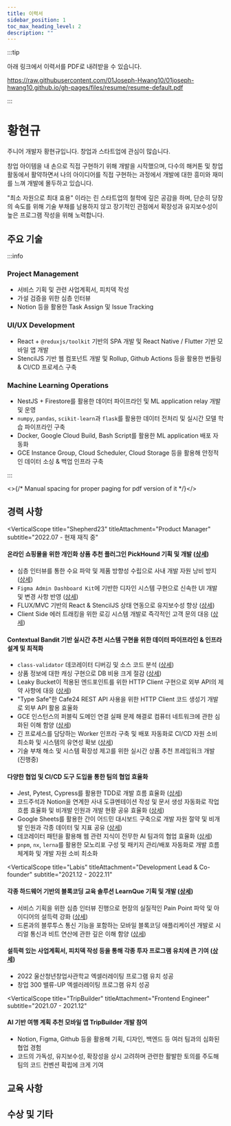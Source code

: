 ```yaml
---
title: 이력서
sidebar_position: 1
toc_max_heading_level: 2
description: ""
---
```





:::tip

아래 링크에서 이력서를 PDF로 내려받을 수 있습니다.

https://raw.githubusercontent.com/01Joseph-Hwang10/01joseph-hwang10.github.io/gh-pages/files/resume/resume-default.pdf

:::

# 황현규

<Overview />

<section className="introduction" markdown="1">

주니어 개발자 황현규입니다. 창업과 스타트업에 관심이 많습니다.

창업 아이템을 내 손으로 직접 구현하기 위해 개발을 시작했으며,
다수의 해커톤 및 창업 활동에서 활약하면서 나의 아이디어를
직접 구현하는 과정에서 개발에 대한 흥미와 재미를 느껴 개발에 몰두하고 있습니다.

"최소 자원으로 최대 효용" 이라는 린 스타트업의 철학에 깊은
공감을 하며, 단순히 당장의 속도를 위해 기술 부채를 남용하지 않고
장기적인 관점에서 확장성과 유지보수성이 높은 프로그램 작성을 위해 노력합니다.

</section>

## 주요 기술

:::info

### Project Management

- 서비스 기획 및 관련 사업계획서, 피치덱 작성
- 가설 검증을 위한 심층 인터뷰
- Notion 등을 활용한 Task Assign 및 Issue Tracking

### UI/UX Development

- React + `@reduxjs/toolkit` 기반의 SPA 개발 및 React Native / Flutter 기반 모바일 앱 개발
- StencilJS 기반 웹 컴포넌트 개발 및 Rollup, Github Actions 등을 활용한 번들링 & CI/CD 프로세스 구축

### Machine Learning Operations

- NestJS + Firestore를 활용한 데이터 파이프라인 및 ML application relay 개발 및 운영
- `numpy`, `pandas`, `scikit-learn`과 `flask`를 활용한 데이터 전처리 및 실시간 모델 학습 파이프라인 구축
- Docker, Google Cloud Build, Bash Script를 활용한 ML application 배포 자동화
- GCE Instance Group, Cloud Scheduler, Cloud Storage 등을 활용해 안정적인 데이터 소싱 & 백업 인프라 구축

:::

<>{/* Manual spacing for proper paging for pdf version of it */}</>

<div id="hr-on-career" />

## 경력 사항

<VerticalScope 
  title="Shepherd23" 
  titleAttachment="Product Manager" 
  subtitle="2022.07 - 현재 재직 중"
>

#### 온라인 쇼핑몰을 위한 개인화 상품 추천 플러그인 PickHound 기획 및 개발 ([상세](https://01joseph-hwang10.github.io/docs/career-description/pickhound))

- 심층 인터뷰를 통한 수요 파악 및 제품 방향성 수립으로 사내 개발 자원 낭비 방지 ([상세](https://01joseph-hwang10.github.io/docs/career-description/pickhound#%EC%8B%AC%EC%B8%B5-%EC%9D%B8%ED%84%B0%EB%B7%B0%EB%A5%BC-%ED%86%B5%ED%95%9C-%EC%88%98%EC%9A%94-%ED%8C%8C%EC%95%85-%EB%B0%8F-%EC%A0%9C%ED%92%88-%EB%B0%A9%ED%96%A5%EC%84%B1-%EC%88%98%EB%A6%BD))
- `Figma Admin Dashboard Kit`에 기반한 디자인 시스템 구현으로 신속한 UI 개발 및 변경 사항 반영 ([상세](https://01joseph-hwang10.github.io/docs/career-description/pickhound#figma-admin-dashboard-kit%EC%97%90-%EA%B8%B0%EB%B0%98%ED%95%9C-%EB%94%94%EC%9E%90%EC%9D%B8-%EC%8B%9C%EC%8A%A4%ED%85%9C-%EA%B5%AC%ED%98%84))
- FLUX/MVC 기반의 React & StencilJS 상태 연동으로 유지보수성 향상 ([상세](https://01joseph-hwang10.github.io/docs/career-description/pickhound#redux%EB%A5%BC-%EC%9D%B4%EC%9A%A9%ED%95%9C-fluxmvc-%EA%B8%B0%EB%B0%98%EC%9D%98-react--stenciljs-%EC%83%81%ED%83%9C-%EC%97%B0%EB%8F%99))
- Client Side 에러 트래킹을 위한 로깅 시스템 개발로 즉각적인 고객 문의 대응 ([상세](https://01joseph-hwang10.github.io/docs/career-description/pickhound#client-side-%EC%97%90%EB%9F%AC-%ED%8A%B8%EB%9E%98%ED%82%B9%EC%9D%84-%EC%9C%84%ED%95%9C-%EB%A1%9C%EA%B9%85-%EC%8B%9C%EC%8A%A4%ED%85%9C-%EA%B0%9C%EB%B0%9C))

#### Contextual Bandit 기반 실시간 추천 시스템 구현을 위한 데이터 파이프라인 & 인프라 설계 및 최적화

- `class-validator` 데코레이터 디버깅 및 소스 코드 분석 ([상세](https://01joseph-hwang10.github.io/docs/career-description/pickhound#class-validator-%EB%8D%B0%EC%BD%94%EB%A0%88%EC%9D%B4%ED%84%B0-%EB%94%94%EB%B2%84%EA%B9%85-%EB%B0%8F-%EC%86%8C%EC%8A%A4-%EC%BD%94%EB%93%9C-%EB%B6%84%EC%84%9D))
- 상품 정보에 대한 캐싱 구현으로 DB 비용 크게 절감 ([상세](https://01joseph-hwang10.github.io/docs/career-description/pickhound#%EC%83%81%ED%92%88-%EC%A0%95%EB%B3%B4%EC%97%90-%EB%8C%80%ED%95%9C-caching-%EA%B5%AC%ED%98%84))
- Leaky Bucket이 적용된 엔드포인트를 위한 HTTP Client 구현으로 외부 API의 제약 사항에 대응 ([상세](https://01joseph-hwang10.github.io/docs/career-description/pickhound#leaky-bucket%EC%9D%B4-%EC%A0%81%EC%9A%A9%EB%90%9C-%EC%97%94%EB%93%9C%ED%8F%AC%EC%9D%B8%ED%8A%B8%EB%A5%BC-%EC%9C%84%ED%95%9C-http-client-%EA%B5%AC%ED%98%84))
- "Type Safe"한 Cafe24 REST API 사용을 위한 HTTP Client 코드 생성기 개발로 외부 API 활용 효율화
- GCE 인스턴스의 퍼블릭 도메인 연결 실패 문제 해결로 컴퓨터 네트워크에 관한 심화된 이해 함양 ([상세](https://01joseph-hwang10.github.io/docs/career-description/pickhound#gce-%EC%9D%B8%EC%8A%A4%ED%84%B4%EC%8A%A4%EC%9D%98-%ED%8D%BC%EB%B8%94%EB%A6%AD-%EB%8F%84%EB%A9%94%EC%9D%B8-%EC%97%B0%EA%B2%B0-%EC%8B%A4%ED%8C%A8-%EB%AC%B8%EC%A0%9C-%ED%95%B4%EA%B2%B0))
- 긴 프로세스를 담당하는 Worker 인프라 구축 및 배포 자동화로 CI/CD 자원 소비 최소화 및 시스템의 유연성 확보 ([상세](https://01joseph-hwang10.github.io/docs/career-description/pickhound#%EA%B8%B4-%ED%94%84%EB%A1%9C%EC%84%B8%EC%8A%A4%EB%A5%BC-%EB%8B%B4%EB%8B%B9%ED%95%98%EB%8A%94-worker-%EC%9D%B8%ED%94%84%EB%9D%BC-%EA%B5%AC%EC%B6%95-%EB%B0%8F-%EB%B0%B0%ED%8F%AC-%EC%9E%90%EB%8F%99%ED%99%94))
- 기술 부채 해소 및 시스템 확장성 제고를 위한 실시간 상품 추천 프레임워크 개발 (진행중)

#### 다양한 협업 및 CI/CD 도구 도입을 통한 팀의 협업 효율화

- Jest, Pytest, Cypress를 활용한 TDD로 개발 흐름 효율화 ([상세](https://01joseph-hwang10.github.io/docs/career-description/pickhound#jest-pytest-cypress%EB%A5%BC-%ED%99%9C%EC%9A%A9%ED%95%9C-tdd%EB%A1%9C-%EA%B0%9C%EB%B0%9C-%ED%9D%90%EB%A6%84-%ED%9A%A8%EC%9C%A8%ED%99%94))
- 코드주석과 Notion을 연계한 사내 도큐멘테이션 작성 및 문서 생성 자동화로 작업 흐름 효율화 및 비개발 인원과 개발 현황 공유 효율화 ([상세](https://01joseph-hwang10.github.io/docs/career-description/pickhound#%EC%BD%94%EB%93%9C%EC%A3%BC%EC%84%9D%EA%B3%BC-notion%EC%9D%84-%EC%97%B0%EA%B3%84%ED%95%9C-%EC%82%AC%EB%82%B4-%EB%8F%84%ED%81%90%EB%A9%98%ED%85%8C%EC%9D%B4%EC%85%98-%EC%9E%91%EC%84%B1-%ED%9A%A8%EC%9C%A8%ED%99%94-%EB%B0%8F-%EC%83%9D%EC%84%B1-%EC%9E%90%EB%8F%99%ED%99%94))
- Google Sheets를 활용한 간이 어드민 대시보드 구축으로 개발 자원 절약 및 비개발 인원과 각종 데이터 및 지표 공유 ([상세](https://01joseph-hwang10.github.io/docs/career-description/pickhound#google-sheets%EB%A5%BC-%ED%99%9C%EC%9A%A9%ED%95%9C-%EA%B0%84%EC%9D%B4-%EC%96%B4%EB%93%9C%EB%AF%BC-%EB%8C%80%EC%8B%9C%EB%B3%B4%EB%93%9C-%EA%B5%AC%EC%B6%95))
- 데코레이터 패턴을 활용해 웹 관련 지식이 전무한 AI 팀과의 협업 효율화 ([상세](https://01joseph-hwang10.github.io/docs/career-description/pickhound#%EB%8D%B0%EC%BD%94%EB%A0%88%EC%9D%B4%ED%84%B0-%ED%8C%A8%ED%84%B4%EC%9D%84-%ED%99%9C%EC%9A%A9%ED%95%9C-ai-%ED%8C%80%EA%B3%BC%EC%9D%98-%ED%98%91%EC%97%85-%ED%9A%A8%EC%9C%A8%ED%99%94))
- `pnpm`, `nx`, `lerna`를 활용한 모노리포 구성 및 패키지 관리/배포 자동화로 개발 흐름 체계화 및 개발 자원 소비 최소화

</VerticalScope>

<VerticalScope 
  title="Labis" 
  titleAttachment="Development Lead & Co-founder" 
  subtitle="2021.12 - 2022.11"
>

#### 각종 하드웨어 기반의 블록코딩 교육 솔루션 LearnQue 기획 및 개발 ([상세](https://01joseph-hwang10.github.io/docs/career-description/learnque))

- 서비스 기획을 위한 심층 인터뷰 진행으로 현장의 실질적인 Pain Point 파악 및 아이디어의 설득력 강화 ([상세](https://01joseph-hwang10.github.io/docs/career-description/learnque#%EC%84%9C%EB%B9%84%EC%8A%A4-%EA%B8%B0%ED%9A%8D%EC%9D%84-%EC%9C%84%ED%95%9C-%EC%8B%AC%EC%B8%B5-%EC%9D%B8%ED%84%B0%EB%B7%B0-%EC%A7%84%ED%96%89))
- 드론과의 블루투스 통신 기능을 포함하는 모바일 블록코딩 애플리케이션 개발로 시리얼 통신과 비트 연산에 관한 깊은 이해 함양 ([상세](https://01joseph-hwang10.github.io/docs/career-description/learnque#esp32%EC%99%80-react-native-ble-plx%EB%A5%BC-%ED%99%9C%EC%9A%A9%ED%95%9C-%EB%93%9C%EB%A1%A0-%EB%B8%94%EB%A3%A8%ED%88%AC%EC%8A%A4-%ED%86%B5%EC%8B%A0%EB%B6%80-%EA%B0%9C%EB%B0%9C))

#### 설득력 있는 사업계획서, 피치덱 작성 등을 통해 각종 투자 프로그램 유치에 큰 기여 ([상세](https://01joseph-hwang10.github.io/docs/career-description/learnque#%EC%97%91%EC%85%80%EB%9F%AC%EB%A0%88%EC%9D%B4%ED%8C%85-%ED%94%84%EB%A1%9C%EA%B7%B8%EB%9E%A8-%EC%9C%A0%EC%B9%98%EB%A5%BC-%EC%9C%84%ED%95%9C-%EC%82%AC%EC%97%85%EA%B3%84%ED%9A%8D%EC%84%9C-%EB%B0%8F-%ED%94%BC%EC%B9%98%EB%8D%B1-%EC%9E%91%EC%84%B1))

- 2022 울산청년창업사관학교 엑셀러레이팅 프로그램 유치 성공
- 창업 300 밸류-UP 엑셀러레이팅 프로그램 유치 성공

</VerticalScope>

<VerticalScope 
  title="TripBuilder" 
  titleAttachment="Frontend Engineer" 
  subtitle="2021.07 - 2021.12"
>

#### AI 기반 여행 계획 추천 모바일 앱 TripBuilder 개발 참여

- Notion, Figma, Github 등을 활용해 기획, 디자인, 백엔드 등 여러 팀과의 심화된 협업 경험
- 코드의 가독성, 유지보수성, 확장성을 상시 고려하며 관련한 활발한 토의를 주도해 팀의 코드 컨벤션 확립에 크게 기여

</VerticalScope>

## 교육 사항

<Education />

## 수상 및 기타

<Achievements />
